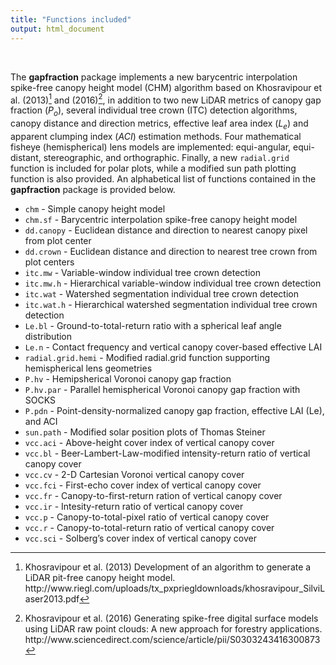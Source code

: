 ```yaml
---
title: "Functions included"
output: html_document
---
```


<br>

The **gapfraction** package implements a new barycentric interpolation spike-free canopy height model (CHM) algorithm based on Khosravipour et al. (2013)^[Khosravipour et al. (2013) Development of an algorithm to generate a LiDAR pit-free canopy height model. http://www.riegl.com/uploads/tx_pxpriegldownloads/khosravipour_SilviLaser2013.pdf] and (2016)^[Khosravipour et al. (2016) Generating spike-free digital surface models using LiDAR raw point clouds: A new approach for forestry applications. http://www.sciencedirect.com/science/article/pii/S0303243416300873], in addition to two new LiDAR metrics of canopy gap fraction ($P_o$), several individual tree crown (ITC) detection algorithms, canopy distance and direction metrics, effective leaf area index ($L_e$) and apparent clumping index ($ACI$) estimation methods. Four mathematical fisheye (hemispherical) lens models are implemented: equi-angular, equi-distant, stereographic, and orthographic. Finally, a new `radial.grid` function is included for polar plots, while a modified sun path plotting function is also provided. An alphabetical list of functions contained in the **gapfraction** package is provided below.

- `chm` - Simple canopy height model
- `chm.sf` - Barycentric interpolation spike-free canopy height model
- `dd.canopy` - Euclidean distance and direction to nearest canopy pixel from plot center
- `dd.crown` - Euclidean distance and direction to nearest tree crown from plot centers
- `itc.mw` - Variable-window individual tree crown detection
- `itc.mw.h` - Hierarchical variable-window individual tree crown detection
- `itc.wat` - Watershed segmentation individual tree crown detection
- `itc.wat.h` - Hierarchical watershed segmentation individual tree crown detection
- `Le.bl` - Ground-to-total-return ratio with a spherical leaf angle distribution
- `Le.n` - Contact frequency and vertical canopy cover-based effective LAI
- `radial.grid.hemi` - Modified radial.grid function supporting hemispherical lens geometries
- `P.hv` - Hemipsherical Voronoi canopy gap fraction
- `P.hv.par` - Parallel hemispherical Voronoi canopy gap fraction with SOCKS
- `P.pdn` - Point-density-normalized canopy gap fraction, effective LAI (Le), and ACI
- `sun.path` - Modified solar position plots of Thomas Steiner
- `vcc.aci` - Above-height cover index of vertical canopy cover
- `vcc.bl` - Beer-Lambert-Law-modified intensity-return ratio of vertical canopy cover
- `vcc.cv` - 2-D Cartesian Voronoi vertical canopy cover
- `vcc.fci` - First-echo cover index of vertical canopy cover
- `vcc.fr` - Canopy-to-first-return ration of vertical canopy cover
- `vcc.ir` - Intesity-return ratio of vertical canopy cover
- `vcc.p` - Canopy-to-total-pixel ratio of vertical canopy cover
- `vcc.r` - Canopy-to-total-return ratio of vertical canopy cover
- `vcc.sci` - Solberg's cover index of vertical canopy cover
